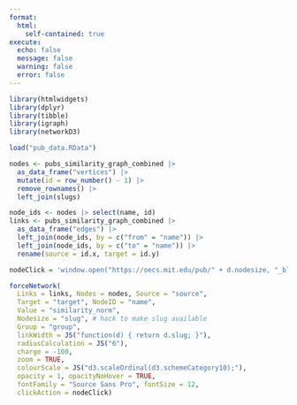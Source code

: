 ```yaml
---
format:
  html:
    self-contained: true
execute:
  echo: false
  message: false
  warning: false
  error: false
---
```


```r
library(htmlwidgets)
library(dplyr)
library(tibble)
library(igraph)
library(networkD3)

load("pub_data.RData")
```

```r
nodes <- pubs_similarity_graph_combined |>
  as_data_frame("vertices") |>
  mutate(id = row_number() - 1) |>
  remove_rownames() |>
  left_join(slugs)

node_ids <- nodes |> select(name, id)
links <- pubs_similarity_graph_combined |>
  as_data_frame("edges") |>
  left_join(node_ids, by = c("from" = "name")) |>
  left_join(node_ids, by = c("to" = "name")) |>
  rename(source = id.x, target = id.y)

nodeClick = 'window.open("https://oecs.mit.edu/pub/" + d.nodesize, "_blank");'

forceNetwork(
  Links = links, Nodes = nodes, Source = "source",
  Target = "target", NodeID = "name",
  Value = "similarity_norm",
  Nodesize = "slug", # hack to make slug available
  Group = "group",
  linkWidth = JS("function(d) { return d.slug; }"),
  radiusCalculation = JS("6"),
  charge = -100,
  zoom = TRUE,
  colourScale = JS("d3.scaleOrdinal(d3.schemeCategory10);"),
  opacity = 1, opacityNoHover = TRUE,
  fontFamily = "Source Sans Pro", fontSize = 12,
  clickAction = nodeClick)
```
